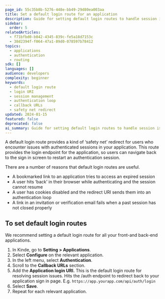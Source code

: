 ```yaml
---
page_id: 55c35b8b-5276-448e-bb49-29d80ea003aa
title: Set a default login route for an application
description: Guide for setting default login routes to handle session issues and provide fallback authentication endpoints for applications with expired or problematic sessions.
sidebar:
  order: 5
relatedArticles:
  - f71bfbd0-b042-4345-839c-fe5a18d7153c
  - 38d2394f-f064-47a1-89d0-078597b78412
topics:
  - applications
  - authentication
  - routing
sdk: []
languages: []
audience: developers
complexity: beginner
keywords:
  - default login route
  - login URI
  - session management
  - authentication loop
  - callback URLs
  - safety net redirect
updated: 2024-01-15
featured: false
deprecated: false
ai_summary: Guide for setting default login routes to handle session issues and provide fallback authentication endpoints for applications with expired or problematic sessions.
---
```


A default login route provides a kind of ‘safety net’ redirect for users who encounter issues with authenticated sessions in your application. This route provides the login endpoint for the application, so users can navigate back to the sign in screen to restart an authentication session.

There are a number of reasons that default login routes are useful.

- A bookmarked link to an application tries to access an expired session
- A user hits ‘back’ in their browser while authenticating and the session cannot resume
- A user has cookies disabled and the redirect URI sends them into an authentication loop
- A link in an invitation or verification email fails when a past session has not closed properly

## To set default login routes

We recommend setting a default login route for all your front-and back-end applications.

1. In Kinde, go to **Setting > Applications**.
2. Select **Configure** on the relevant application.
3. In the left menu, select **Authentication**.
4. Scroll to the **Callback URLs** section.
5. Add the **Application login URI.** This is the default login route for resolving session issues. Hits the /auth endpoint to redirect back to your application sign in page. E.g. `https://app.yourapp.com/api/auth/login`
6. Select **Save**.
7. Repeat for each relevant application.
